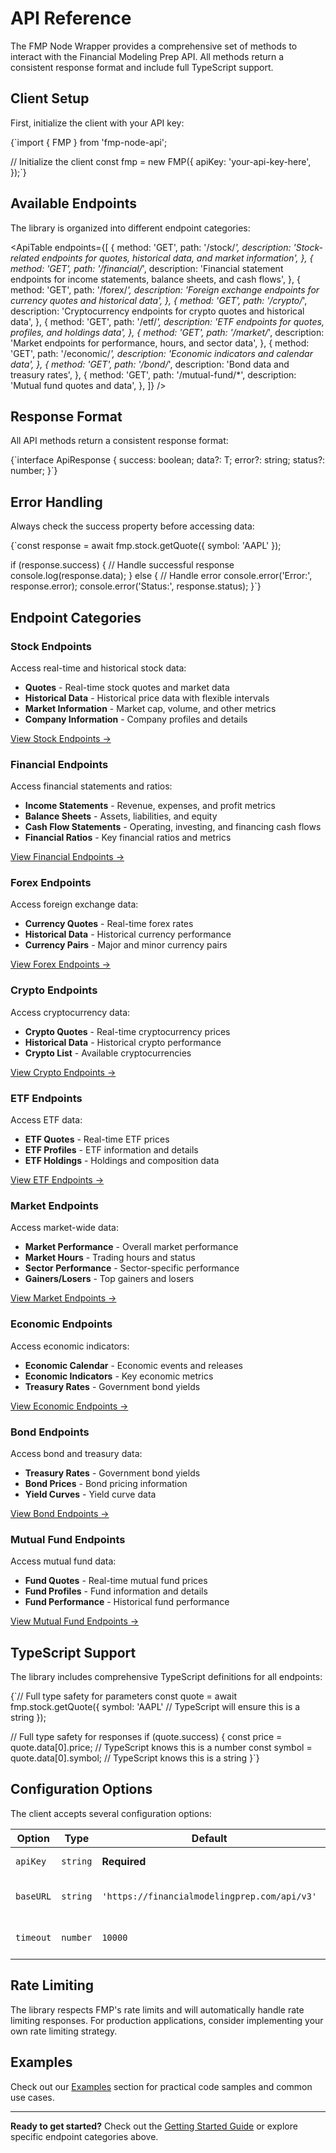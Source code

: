 # API Reference

The FMP Node Wrapper provides a comprehensive set of methods to interact
with the Financial Modeling Prep API. All methods return a consistent
response format and include full TypeScript support.

## Client Setup

First, initialize the client with your API key:

<CodeBlock language="typescript">
{`import { FMP } from 'fmp-node-api';

// Initialize the client
const fmp = new FMP({
    apiKey: 'your-api-key-here',
});`}

</CodeBlock>

## Available Endpoints

The library is organized into different endpoint categories:

<ApiTable
  endpoints={[
    {
      method: 'GET',
      path: '/stock/*',
      description:
        'Stock-related endpoints for quotes, historical data, and market information',
    },
    {
      method: 'GET',
      path: '/financial/*',
      description:
        'Financial statement endpoints for income statements, balance sheets, and cash flows',
    },
    {
      method: 'GET',
      path: '/forex/*',
      description:
        'Foreign exchange endpoints for currency quotes and historical data',
    },
    {
      method: 'GET',
      path: '/crypto/*',
      description:
        'Cryptocurrency endpoints for crypto quotes and historical data',
    },
    {
      method: 'GET',
      path: '/etf/*',
      description:
        'ETF endpoints for quotes, profiles, and holdings data',
    },
    {
      method: 'GET',
      path: '/market/*',
      description:
        'Market endpoints for performance, hours, and sector data',
    },
    {
      method: 'GET',
      path: '/economic/*',
      description:
        'Economic indicators and calendar data',
    },
    {
      method: 'GET',
      path: '/bond/*',
      description:
        'Bond data and treasury rates',
    },
    {
      method: 'GET',
      path: '/mutual-fund/*',
      description:
        'Mutual fund quotes and data',
    },
  ]}
/>

## Response Format

All API methods return a consistent response format:

<CodeBlock language="typescript">
  {`interface ApiResponse<T> {
    success: boolean;
    data?: T;
    error?: string;
    status?: number;
}`}
</CodeBlock>

## Error Handling

Always check the success property before accessing data:

<CodeBlock language="typescript">
{`const response = await fmp.stock.getQuote({ symbol: 'AAPL' });

if (response.success) {
    // Handle successful response
    console.log(response.data);
} else {
    // Handle error
    console.error('Error:', response.error);
    console.error('Status:', response.status);
}`}

</CodeBlock>

## Endpoint Categories

### Stock Endpoints

Access real-time and historical stock data:

- **Quotes** - Real-time stock quotes and market data
- **Historical Data** - Historical price data with flexible intervals
- **Market Information** - Market cap, volume, and other metrics
- **Company Information** - Company profiles and details

[View Stock Endpoints →](/docs/api/stock)

### Financial Endpoints

Access financial statements and ratios:

- **Income Statements** - Revenue, expenses, and profit metrics
- **Balance Sheets** - Assets, liabilities, and equity
- **Cash Flow Statements** - Operating, investing, and financing cash flows
- **Financial Ratios** - Key financial ratios and metrics

[View Financial Endpoints →](/docs/api/financial)

### Forex Endpoints

Access foreign exchange data:

- **Currency Quotes** - Real-time forex rates
- **Historical Data** - Historical currency performance
- **Currency Pairs** - Major and minor currency pairs

[View Forex Endpoints →](/docs/api/forex)

### Crypto Endpoints

Access cryptocurrency data:

- **Crypto Quotes** - Real-time cryptocurrency prices
- **Historical Data** - Historical crypto performance
- **Crypto List** - Available cryptocurrencies

[View Crypto Endpoints →](/docs/api/crypto)

### ETF Endpoints

Access ETF data:

- **ETF Quotes** - Real-time ETF prices
- **ETF Profiles** - ETF information and details
- **ETF Holdings** - Holdings and composition data

[View ETF Endpoints →](/docs/api/etf)

### Market Endpoints

Access market-wide data:

- **Market Performance** - Overall market performance
- **Market Hours** - Trading hours and status
- **Sector Performance** - Sector-specific performance
- **Gainers/Losers** - Top gainers and losers

[View Market Endpoints →](/docs/api/market)

### Economic Endpoints

Access economic indicators:

- **Economic Calendar** - Economic events and releases
- **Economic Indicators** - Key economic metrics
- **Treasury Rates** - Government bond yields

[View Economic Endpoints →](/docs/api/economic)

### Bond Endpoints

Access bond and treasury data:

- **Treasury Rates** - Government bond yields
- **Bond Prices** - Bond pricing information
- **Yield Curves** - Yield curve data

[View Bond Endpoints →](/docs/api/bond)

### Mutual Fund Endpoints

Access mutual fund data:

- **Fund Quotes** - Real-time mutual fund prices
- **Fund Profiles** - Fund information and details
- **Fund Performance** - Historical fund performance

[View Mutual Fund Endpoints →](/docs/api/mutual-fund)

## TypeScript Support

The library includes comprehensive TypeScript definitions for all
endpoints:

<CodeBlock language="typescript">
{`// Full type safety for parameters
const quote = await fmp.stock.getQuote({ 
    symbol: 'AAPL' // TypeScript will ensure this is a string
});

// Full type safety for responses
if (quote.success) {
    const price = quote.data[0].price; // TypeScript knows this is a number
    const symbol = quote.data[0].symbol; // TypeScript knows this is a string
}`}

</CodeBlock>

## Configuration Options

The client accepts several configuration options:

| Option    | Type     | Default                                      | Description                     |
| --------- | -------- | -------------------------------------------- | ------------------------------- |
| `apiKey`  | `string` | **Required**                                 | Your FMP API key                |
| `baseURL` | `string` | `'https://financialmodelingprep.com/api/v3'` | Base URL for API requests       |
| `timeout` | `number` | `10000`                                      | Request timeout in milliseconds |

## Rate Limiting

The library respects FMP's rate limits and will automatically handle
rate limiting responses. For production applications, consider
implementing your own rate limiting strategy.

## Examples

Check out our [Examples](/docs/examples) section for
practical code samples and common use cases.

---

**Ready to get started?** Check out the [Getting Started Guide](/docs/getting-started) or explore
specific endpoint categories above.
